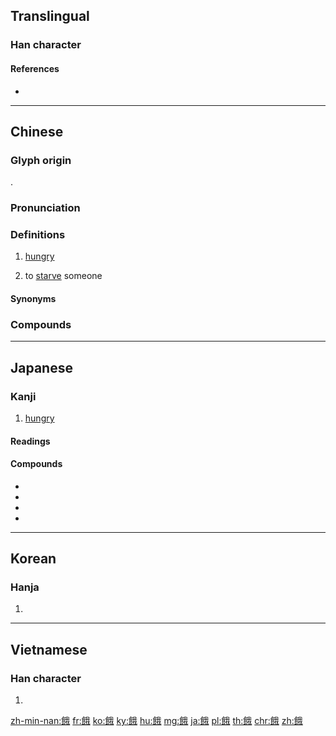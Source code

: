 {{character info/new}}
{{also|饿}}
==Translingual==

===Han character===
{{Han char|rn=184|rad=食|as=07|sn=16|four=83750|canj=OIHQI|ids=⿰飠我}}

====References====
* {{Han ref|kx=1420.080|dkj=44168|dj=1945.070|hdz=74456.020|uh=9913|ud=39187|bh=BE6A|bd=48746}}

----

==Chinese==
{{zh-forms|s=饿}}

===Glyph origin===
{{Han etym}}
{{Han compound|食|我|c1=s|c2=p|ls=psc}}.

===Pronunciation===
{{zh-pron
|m=è
|c=ngo6
|h=pfs=ngo
|md=ngô̤
|mn=gō
|w=3ngo
|ma=y
|mc=y
|oc=y
|cat=a,v
}}

===Definitions===
{{zh-hanzi}}

# [[hungry]]
#: {{zh-x|我 餓 了。|I'm '''hungry'''.}}
# to [[starve]] someone

====Synonyms====
{{zh-dial}}

===Compounds===
{{zh-der|忍饑受餓|忍飢挨餓|挨餓|窮酸餓醋|挨餓受凍|餓莩載道|餓虎撲羊|餓虎擒羊|餓莩|飢餓三十|餓虎吞羊|西山餓夫|餓鬼|餓虎撲食|餓狼|餓殍枕藉|餓死|飢鷹餓虎|飢餓|餓紋|貧嘴餓舌|餓虎飢鷹|色中餓鬼|餒餓|翳桑餓人}}

{{zh-cat|Beginning}}

----

==Japanese==

===Kanji===
{{ja-kanji|grade=c|rs=食07}}

# [[hungry]]

====Readings====
{{ja-readings|goon=[[が]] (ga)|kanon=[[が]] (ga)|kun=[[うえる]] (ueru)}}

====Compounds====
{{der-top|Compounds}}
* {{ja-r|餓鬼|がき}}
* {{ja-r|餓死|がし}}
* {{ja-r|餓狼|がろう|gloss=[[hungry]] [[wolf]]}}
* {{ja-r|飢餓|きが}}
{{der-bottom}}

----

==Korean==

===Hanja===
{{ko-hanja|hangeul=아|eumhun=|mr=a|y=a}}

# {{defn|lang=ko|sort=食07}}

----

==Vietnamese==

===Han character===
{{vi-hantu|[[ngạ]], [[nga]]|rs=食07}}

# {{defn|lang=vi|sort=食07}}

[[zh-min-nan:餓]]
[[fr:餓]]
[[ko:餓]]
[[ky:餓]]
[[hu:餓]]
[[mg:餓]]
[[ja:餓]]
[[pl:餓]]
[[th:餓]]
[[chr:餓]]
[[zh:餓]]
